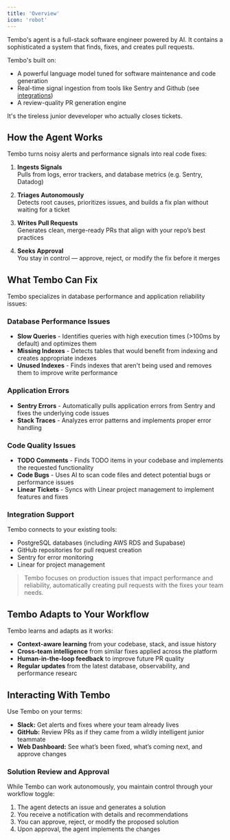 ```yaml
---
title: 'Overview'
icon: 'robot'
---
```


Tembo's agent is a full-stack software engineer powered by AI. It contains a sophisticated a system that finds, fixes, and creates pull requests.

Tembo's built on:

- A powerful language model tuned for software maintenance and code generation
- Real-time signal ingestion from tools like Sentry and Github (see [integrations](/integrations))
- A review-quality PR generation engine

It's the tireless junior deveveloper who actually closes tickets.

## How the Agent Works

Tembo turns noisy alerts and performance signals into real code fixes:

1. **Ingests Signals**\
   Pulls from logs, error trackers, and database metrics (e.g. Sentry, Datadog)

2. **Triages Autonomously**\
   Detects root causes, prioritizes issues, and builds a fix plan without waiting for a ticket

3. **Writes Pull Requests**\
   Generates clean, merge-ready PRs that align with your repo’s best practices

4. **Seeks Approval**\
   You stay in control — approve, reject, or modify the fix before it merges

## What Tembo Can Fix

Tembo specializes in database performance and application reliability issues:

### Database Performance Issues

- **Slow Queries** - Identifies queries with high execution times (>100ms by default) and optimizes them
- **Missing Indexes** - Detects tables that would benefit from indexing and creates appropriate indexes
- **Unused Indexes** - Finds indexes that aren't being used and removes them to improve write performance

### Application Errors

- **Sentry Errors** - Automatically pulls application errors from Sentry and fixes the underlying code issues
- **Stack Traces** - Analyzes error patterns and implements proper error handling

### Code Quality Issues

- **TODO Comments** - Finds TODO items in your codebase and implements the requested functionality
- **Code Bugs** - Uses AI to scan code files and detect potential bugs or performance issues
- **Linear Tickets** - Syncs with Linear project management to implement features and fixes

### Integration Support

Tembo connects to your existing tools:
- PostgreSQL databases (including AWS RDS and Supabase)
- GitHub repositories for pull request creation
- Sentry for error monitoring
- Linear for project management

> Tembo focuses on production issues that impact performance and reliability, automatically creating pull requests with the fixes your team needs.

## Tembo Adapts to Your Workflow

Tembo learns and adapts as it works:

- **Context-aware learning** from your codebase, stack, and issue history
- **Cross-team intelligence** from similar fixes applied across the platform
- **Human-in-the-loop feedback** to improve future PR quality
- **Regular updates** from the latest database, observability, and performance researc

## Interacting With Tembo

Use Tembo on your terms:

- **Slack:** Get alerts and fixes where your team already lives
- **GitHub:** Review PRs as if they came from a wildly intelligent junior teammate
- **Web Dashboard:** See what’s been fixed, what’s coming next, and approve changes

### Solution Review and Approval

While Tembo can work autonomously, you maintain control through your workflow toggle:

1. The agent detects an issue and generates a solution
2. You receive a notification with details and recommendations
3. You can approve, reject, or modify the proposed solution
4. Upon approval, the agent implements the changes
